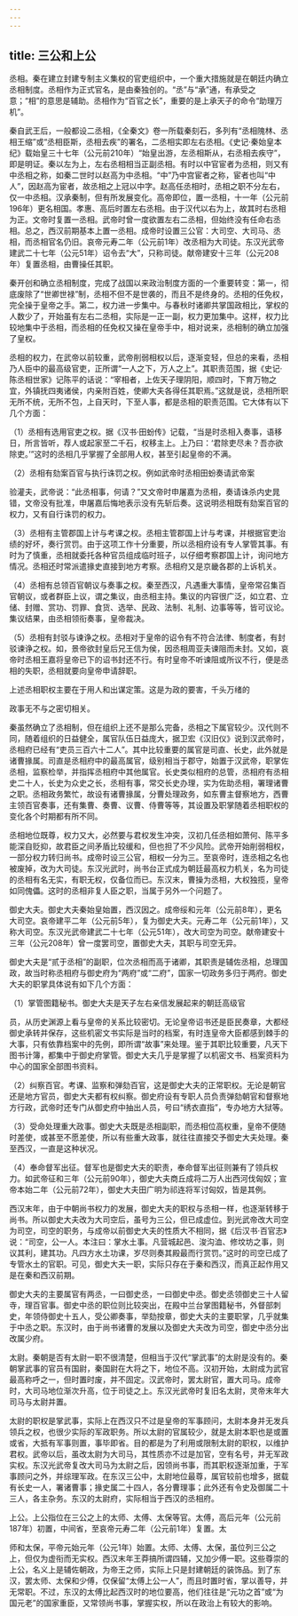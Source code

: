 ```yaml
---
---
---
```

title: 三公和上公
---



丞相。秦在建立封建专制主义集权的官吏组织中，一个重大措施就是在朝廷内确立丞相制度。丞相作为正式官名，是由秦独创的。“丞”与“承”通，有承受之意；“相”的意思是辅助。丞相作为“百官之长”，重要的是上承天子的命令“助理万机”。

秦自武王后，一般都设二丞相，《全秦文》卷一所载秦刻石，多列有“丞相隗林、丞相王缩”或“丞相臣斯，丞相去疾”的署名，二丞相实即左右丞相。《史记·秦始皇本纪》载始皇三十七年（公元前210年）“始皇出游，左丞相斯从，右丞相去疾守”，即是明证。秦以左为上，左右丞相相当正副丞相。有时以中官宦者为丞相，则又有中丞相之称，如秦二世时以赵高为中丞相。“中”乃中宫宦者之称，宦者也叫“中人”，因赵高为宦者，故丞相之上冠以中字。赵高任丞相时，丞相之职不分左右，仅一中丞相。汉承秦制，但有所发展变化。高帝即位，置一丞相，十一年（公元前196年）更名相国。孝惠、高后时置左右丞相。由于汉代以右为上，故其时右丞相为正。文帝时复置一丞相。武帝时曾一度欲置左右二丞相，但始终没有任命右丞相。总之，西汉前期基本上置一丞相。成帝时设置三公官：大司空、大司马、丞相，而丞相官名仍旧。哀帝元寿二年（公元前1年）改丞相为大司徒。东汉光武帝建武二十七年（公元51年）诏令去“大”，只称司徒。献帝建安十三年（公元208年）复置丞相，由曹操任其职。

秦开创和确立丞相制度，完成了战国以来政治制度方面的一个重要转变：第一，彻底废除了“世卿世禄”制，丞相不但不是世袭的，而且不是终身的。丞相的任免权，完全操于皇帝之手。第二，权力进一步集中。与春秋时诸卿共掌国政相比，掌权的人数少了，开始虽有左右二丞相，实际是一正一副，权力更加集中。这样，权力比较地集中于丞相，而丞相的任免权又操在皇帝手中，相对说来，丞相制的确立加强了皇权。

丞相的权力，在武帝以前较重，武帝削弱相权以后，逐渐变轻，但总的来看，丞相乃人臣中的最高级官吏，正所谓“一人之下，万人之上”。其职责范围，据《史记·陈丞相世家》记陈平的话说：“宰相者，上佐天子理阴阳，顺四时，下育万物之宜，外镇抚四夷诸侯，内亲附百姓，使卿大夫各得任其职焉。”这就是说，丞相所职无所不统，无所不包，上自天时，下至人事，都是丞相的职责范围。它大体有以下几个方面：

（1）丞相有选用官吏之权。据《汉书·田蚡传》记载，“当是时丞相入奏事，语移日，所言皆听，荐人或起家至二千石，权移主上。上乃曰：‘君除吏尽未？吾亦欲除吏。’”这时的丞相几乎掌握了全部用人权，甚至引起皇帝的不满。

（2）丞相有劾案百官与执行诛罚之权。例如武帝时丞相田蚡奏请武帝案

验灌夫，武帝说：“此丞相事，何请？”又文帝时申屠嘉为丞相，奏请诛杀内史晁错，文帝没有批准，申屠嘉后悔地表示没有先斩后奏。这说明丞相既有劾案百官的权力，又有自行诛罚的权力。

（3）丞相有主管郡国上计与考课之权。丞相主管郡国上计与考课，并根据官吏治绩的好坏，奏行赏罚。由于这项工作十分重要，所以丞相府设有专人掌管其事。有时为了慎重，丞相就委托各种官员组成临时班子，以仔细考察郡国上计，询问地方情况。丞相还时常派遣掾史直接到地方考察。丞相府又是京畿各郡的上诉机关。

（4）丞相有总领百官朝议与奏事之权。秦至西汉，凡遇重大事情，皇帝常召集百官朝议，或者群臣上议，谓之集议，由丞相主持。集议的内容很广泛，如立君、立储、封赠、赏功、罚罪、食货、选举、民政、法制、礼制、边事等等，皆可议论。集议结果，由丞相领衔奏事，皇帝裁决。

（5）丞相有封驳与谏诤之权。丞相对于皇帝的诏令有不符合法律、制度者，有封驳谏诤之权。如，景帝欲封皇后兄王信为侯，因丞相周亚夫谏阻而未封。又如，哀帝时丞相王嘉将皇帝已下的诏书封还不行。有时皇帝不听谏阻或所议不行，便是丞相的失职，丞相就要向皇帝申请辞职。

上述丞相职权主要在于用人和出谋定策。这是为政的要害，千头万绪的

政事无不与之密切相关。

秦虽然确立了丞相制，但在组织上还不是那么完备，丞相之下属官较少。汉代则不同，随着组织的日益健全，属官队伍日益庞大，据卫宏《汉旧仪》说到汉武帝时，丞相府已经有“吏员三百六十二人”。其中比较重要的属官是司直、长史，此外就是诸曹掾属。司直是丞相府中的最高属官，级别相当于郡守，始置于汉武帝，职掌佐丞相，监察检举，并指挥丞相府中其他属官。长史类似相府的总管，丞相府有丞相史二十人，长史为众史之长，丞相有事，常交长史办理，实为佐助丞相，署理诸曹之职。丞相政务繁忙，故设有诸曹掾属，分曹处理政务，如东曹主督察地方，西曹主领百官奏事，还有集曹、奏曹、议曹、侍曹等等，其设置及职掌随着丞相职权的变化各个时期都有所不同。

丞相地位既尊，权力又大，必然要与君权发生冲突，汉初几任丞相如萧何、陈平多能深自贬抑，故君臣之间矛盾比较缓和，但也担了不少风险。武帝开始削弱相权，一部分权力转归尚书。成帝时设三公官，相权一分为三。至哀帝时，连丞相之名也被废掉，改为大司徒。东汉光武时，尚书台正式成为朝廷最高权力机关，名为司徒的丞相有名无实，有职无权，仅备位而已。东汉末，曹操为丞相，大权独揽，皇帝如同傀儡。这时的丞相非复人臣之职，当属于另外一个问题了。

御史大夫。御史大夫秦始皇始置，西汉因之。成帝绥和元年（公元前8年），更名大司空。哀帝建平二年（公元前5年），复为御史大夫。元寿二年（公元前1年），又称大司空。东汉光武帝建武二十七年（公元51年），改大司空为司空。献帝建安十三年（公元208年）曾一度罢司空，置御史大夫，其职与司空无异。

御史大夫是“贰于丞相”的副职，位次丞相而高于诸卿，其职责是辅佐丞相，总理国政，故当时称丞相府与御史府为“两府”或“二府”，国家一切政务多归于两府。御史大夫的职掌具体说有如下几个方面：

（1）掌管图籍秘书。御史大夫是天子左右亲信发展起来的朝廷高级官

员，从历史渊源上看与皇帝的关系比较密切。无论皇帝诏书还是臣民奏章，大都经御史承转并保存，这些机密文书实际是当时的档案，有时连皇帝大臣都感到棘手的大事，只有依靠档案中的先例，即所谓“故事”来处理。鉴于其职比较重要，凡天下图书计簿，都集中于御史府掌管。御史大夫几乎是掌握了以机密文书、档案资料为中心的国家全部图书资料。

（2）纠察百官。考课、监察和弹劾百官，这是御史大夫的正常职权。无论是朝官还是地方官员，御史大夫都有权纠察。御史府设有专职人员负责弹劾朝官和督察地方行政，武帝时还专门从御史府中抽出人员，号曰“绣衣直指”，专办地方大狱等。

（3）受命处理重大政事。御史大夫既是丞相副职，而丞相位高权重，皇帝不便随时差使，或甚至不愿差使，所以有些重大政事，就往往直接交予御史大夫处理。秦至西汉，一直是这种状况。

（4）奉命督军出征。督军也是御史大夫的职责，奉命督军出征则兼有了领兵权力。如武帝征和三年（公元前90年），御史大夫商丘成将二万人出西河伐匈奴；宣帝本始二年（公元前72年），御史大夫田广明为祁连将军讨匈奴，皆是其例。

西汉末年，由于中朝尚书权力的发展，御史大夫的职权与丞相一样，也逐渐转移于尚书。所以御史大夫改为大司空后，虽号为三公，但已成虚位。到光武帝改大司空为司空，司空的职务，与成帝以前御史大夫的性质大不相同，据《后汉书·百官志》说：“司空，公一人。本注曰：掌水土事。凡营城起邑、浚沟洫、修坟坊之事，则议其利，建其功。凡四方水土功课，岁尽则奏其殿最而行赏罚。”这时的司空已成了专管水土的官职。可见，御史大夫一职，实际只存在于秦和西汉，而真正起作用又是在秦和西汉前期。

御史大夫的主要属官有两丞，一曰御史丞，一曰御史中丞。御史丞领御史三十人留寺，理百官事。御史中丞的职位则比较突出，在殿中兰台掌图籍秘书，外督部刺史，年领侍御史十五人，受公卿奏事，举劾按章，御史大夫的主要职掌，几乎就集于中丞之职。东汉时，由于尚书诸曹的发展以及御史大夫改为司空，御史中丞分出改属少府。

太尉。秦朝是否有太尉一职不很清楚，但相当于汉代“掌武事”的太尉是没有的。秦朝掌武事的官员有国尉，秦国尉在大将之下，地位不高。汉初开始，太尉成为武官最高称呼之一，但时置时废，并不固定。汉武帝时，罢太尉官，置大司马。成帝时，大司马地位渐次升高，位于司徒之上。东汉光武帝时复旧名太尉，灵帝末年大司马与太尉并置。

太尉的职权是掌武事，实际上在西汉只不过是皇帝的军事顾问，太尉本身并无发兵领兵之权，也很少实际的军政职务。所以太尉的官属较少，就是太尉本职也是或置或省，大抵有军事则置，事毕即省。目的都是为了利用或限制太尉的职权，以维护君权。武帝以后，虽改太尉为大司马，其性质亦不过是加官，空有名号，并无军政实权。东汉光武帝复改大司马为太尉之后，因领尚书事，而其职权逐渐加重，于军事顾问之外，并综理军政。在东汉三公中，太尉地位最尊，属官较前也增多，据载有长史一人，署诸曹事；掾史属二十四人，各分曹理事；此外还有令史及御属二十三人，各主杂务。东汉的太尉府，实际相当于西汉的丞相府。

上公。上公指位在三公之上的太师、太傅、太保等官。太傅，高后元年（公元前187年）初置，中间省，至哀帝元寿二年（公元前1年）复置。太

师和太保，平帝元始元年（公元1年）始置。太师、太傅、太保，虽位列三公之上，但仅为虚衔而无实权。西汉末年王莽搞所谓四辅，又加少傅一职。这些尊崇的上公，名义上是辅佐朝政，为帝王之师，实际上只是封建朝廷的装饰品。到了东汉，罢太师、太保和少傅，仅保留“太傅上公一人”，而且时置时省，掌以善导，并无常职。不过，东汉的太傅比起西汉时的地位要高，他们往往是“元功之首”或“为国元老”的国家重臣，又常领尚书事，掌握实权，所以在政治上有较大的影响。